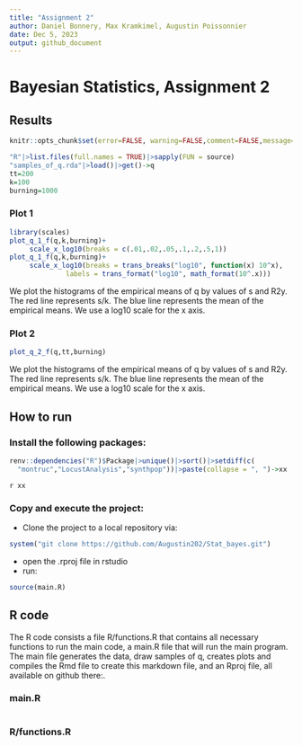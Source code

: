 ```yaml
---
title: "Assignment 2"
author: Daniel Bonnery, Max Kramkimel, Augustin Poissonnier
date: Dec 5, 2023
output: github_document
---
```


# Bayesian Statistics, Assignment 2

## Results


```r
knitr::opts_chunk$set(error=FALSE, warning=FALSE,comment=FALSE,message=FALSE)
```

```r
"R"|>list.files(full.names = TRUE)|>sapply(FUN = source)
"samples_of_q.rda"|>load()|>get()->q
tt=200
k=100
burning=1000
```

### Plot 1

```r
library(scales)
plot_q_1_f(q,k,burning)+
     scale_x_log10(breaks = c(.01,.02,.05,.1,.2,.5,1))
plot_q_1_f(q,k,burning)+
     scale_x_log10(breaks = trans_breaks("log10", function(x) 10^x),
              labels = trans_format("log10", math_format(10^.x)))
```

We plot the histograms of the empirical means of q by values of s and R2y.
The red line represents s/k. The blue line represents the mean of the empirical means. We use a log10 scale for the x axis.

### Plot 2

```r
plot_q_2_f(q,tt,burning)
```


We plot the histograms of the empirical means of q by values of s and R2y.
The red line represents s/k. The blue line represents the mean of the empirical means. We use a log10 scale for the x axis.

## How to run 

### Install the following packages:

```r
renv::dependencies("R")$Package|>unique()|>sort()|>setdiff(c(
  "montruc","LocustAnalysis","synthpop"))|>paste(collapse = ", ")->xx
```

`r xx`

### Copy and execute the project:

- Clone the project to a local repository
via:

```r
system("git clone https://github.com/Augustin202/Stat_bayes.git")
```

- open the .rproj file in rstudio
- run:

```r
source(main.R)
```

## R code

The R code consists a file R/functions.R that contains all necessary functions to run the main code, a main.R file that will run the main program. The main file generates the data, draw samples of q, creates plots and compiles the Rmd file to create this markdown file, and an Rproj file, all available on github there:.


### main.R

```r
```


### R/functions.R

```r
```

